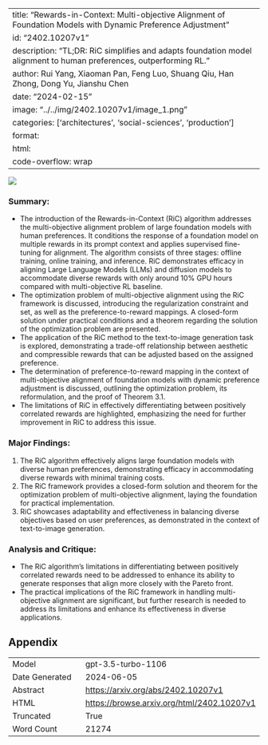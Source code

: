 
---
title: "Rewards-in-Context: Multi-objective Alignment of Foundation Models with Dynamic Preference Adjustment"
id: "2402.10207v1"
description: "TL;DR: RiC simplifies and adapts foundation model alignment to human preferences, outperforming RL."
author: Rui Yang, Xiaoman Pan, Feng Luo, Shuang Qiu, Han Zhong, Dong Yu, Jianshu Chen
date: "2024-02-15"
image: "../../img/2402.10207v1/image_1.png"
categories: ['architectures', 'social-sciences', 'production']
format:
  html:
    code-overflow: wrap
---

![](../../img/2402.10207v1/image_1.png)

### Summary:
- The introduction of the Rewards-in-Context (RiC) algorithm addresses the multi-objective alignment problem of large foundation models with human preferences. It conditions the response of a foundation model on multiple rewards in its prompt context and applies supervised fine-tuning for alignment. The algorithm consists of three stages: offline training, online training, and inference. RiC demonstrates efficacy in aligning Large Language Models (LLMs) and diffusion models to accommodate diverse rewards with only around 10% GPU hours compared with multi-objective RL baseline.
- The optimization problem of multi-objective alignment using the RiC framework is discussed, introducing the regularization constraint and set, as well as the preference-to-reward mappings. A closed-form solution under practical conditions and a theorem regarding the solution of the optimization problem are presented.
- The application of the RiC method to the text-to-image generation task is explored, demonstrating a trade-off relationship between aesthetic and compressible rewards that can be adjusted based on the assigned preference.
- The determination of preference-to-reward mapping in the context of multi-objective alignment of foundation models with dynamic preference adjustment is discussed, outlining the optimization problem, its reformulation, and the proof of Theorem 3.1.
- The limitations of RiC in effectively differentiating between positively correlated rewards are highlighted, emphasizing the need for further improvement in RiC to address this issue.

### Major Findings:
1. The RiC algorithm effectively aligns large foundation models with diverse human preferences, demonstrating efficacy in accommodating diverse rewards with minimal training costs.
2. The RiC framework provides a closed-form solution and theorem for the optimization problem of multi-objective alignment, laying the foundation for practical implementation.
3. RiC showcases adaptability and effectiveness in balancing diverse objectives based on user preferences, as demonstrated in the context of text-to-image generation.

### Analysis and Critique:
- The RiC algorithm's limitations in differentiating between positively correlated rewards need to be addressed to enhance its ability to generate responses that align more closely with the Pareto front.
- The practical implications of the RiC framework in handling multi-objective alignment are significant, but further research is needed to address its limitations and enhance its effectiveness in diverse applications.

## Appendix

|          |          |
|----------|----------|
| Model     | gpt-3.5-turbo-1106       |
| Date Generated     | 2024-06-05       |
| Abstract | [https://arxiv.org/abs/2402.10207v1](https://arxiv.org/abs/2402.10207v1)        |
| HTML     | [https://browse.arxiv.org/html/2402.10207v1](https://browse.arxiv.org/html/2402.10207v1)       |
| Truncated       | True       |
| Word Count       | 21274       |